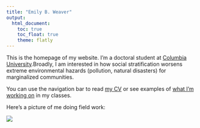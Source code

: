 ```yaml
---
title: "Emily B. Weaver"
output: 
  html_document:
    toc: true
    toc_float: true
    theme: flatly
---
```


This is the homepage of my website. I'm a doctoral student at [Columbia University](https://www.publichealth.columbia.edu/).Broadly, I am interested in how social stratification worsens extreme environmental hazards (pollution, natural disasters) for marginalized communities.

You can use the navigation bar to read [my CV](CV.html) or see examples of [what I'm working on](plots.html) in my classes. 

Here's a picture of me doing field work: 

<img src="Images/IMG_1342.jpg">



